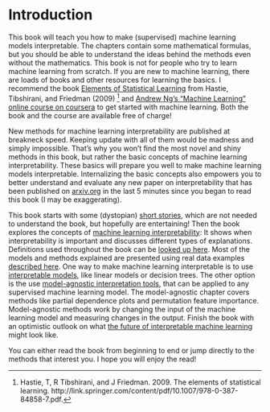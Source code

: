 # Introduction {#intro}

This book will teach you how to make (supervised) machine learning models interpretable.
The chapters contain some mathematical formulas, but you should be able to understand the ideas behind the methods even without the mathematics.
This book is not for people who try to learn machine learning from scratch.
If you are new to machine learning, there are loads of books and other resources for learning the basics.
I recommend the book [Elements of Statistical Learning](https://web.stanford.edu/~hastie/ElemStatLearn/) from Hastie, Tibshirani, and Friedman (2009) [^Hastie] and [Andrew Ng's "Machine Learning" online course on coursera](https://www.coursera.org/learn/machine-learning) to get started with machine learning.
Both the book and the course are available free of charge!

New methods for machine learning interpretability are published at breakneck speed.
Keeping update with all of them would be madness and simply impossible. 
That's why you won't find the most novel and shiny methods in this book, but rather the basic concepts of machine learning interpretability.
These basics will prepare you well to make machine learning models interpretable.
Internalizing the basic concepts also empowers you to better understand and evaluate any new paper on interpretability that has been published on [arxiv.org](https://arxiv.org/) in the last 5 minutes since you began to read this book (I may be exaggerating).
  
This book starts with some (dystopian) [short stories](#storytime), which are not needed to understand the book, but hopefully are entertaining!
Then the book explores the concepts of [machine learning interpretability](#interpretability):
It shows when interpretability is important and discusses different types of explanations.
Definitions used throughout the book can be [looked up here](#definitions).
Most of the models and methods explained are presented using real data examples [described here](#data).
One way to make machine learning interpretable is to use [interpretable models](#simple), like linear models or decision trees.
The other option is the use [model-agnostic interpretation tools](#agnostic), that can be applied to any supervised machine learning model.
The model-agnostic chapter covers methods like partial dependence plots and permutation feature importance.
Model-agnostic methods work by changing the input of the machine learning model and measuring changes in the output.
Finish the book with an optimistic outlook on what [the future of interpretable machine learning](#future) might look like.

You can either read the book from beginning to end or jump directly to the methods that interest you.
I hope you will enjoy the read!


[^Hastie]: Hastie, T, R Tibshirani, and J Friedman. 2009. The elements of statistical learning. http://link.springer.com/content/pdf/10.1007/978-0-387-84858-7.pdf.
